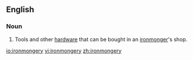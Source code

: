==English==
===Noun===
{{en-noun|-}}

# {{context|archaic|British}} Tools and other [[hardware]] that can be bought in an [[ironmonger]]'s shop.

[[io:ironmongery]]
[[vi:ironmongery]]
[[zh:ironmongery]]